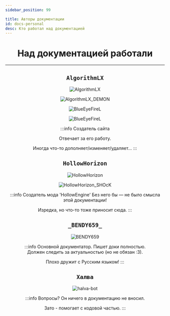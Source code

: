 ```yaml
---
sidebar_position: 99

title: Авторы документации
id: docs-personal
desc: Кто работал над документацией
---
```



<link rel="preload" as="image" href="@site/static/img/doc/personal/ALgorithmLX.png" />
<link rel="preload" as="image" href="@site/static/img/doc/personal/HollowHorizon.png" />
<link rel="preload" as="image" href="@site/static/img/doc/personal/_BENDY659_.png" />
<link rel="preload" as="image" href="@site/static/img/doc/personal/Halva.png" />
<link rel="preload" as="image" href="@site/static/img/doc/personal/BlueEyeFire0.png" />
<link rel="preload" as="image" href="@site/static/img/doc/personal/HollowHorizon_SHOCK.png" />
<link rel="preload" as="image" href="@site/static/img/doc/personal/ALgorithmLX.png" />
<link rel="preload" as="image" href="@site/static/img/doc/personal/MagicCore.png" />
<link rel="preload" as="image" href="@site/static/img/doc/personal/LaysFreshAir.png" />

<div align="center">

<div className="title-show">

# Над документацией работали

</div>

---

<Tabs>
<TabItem value="algo" label="AlgorithmLX" attributes={{className: style.algo}}>

## `AlgorithmLX`

<div className="show" id="mask">
<div className="personal">

<Random max="100">
  <Part low="0" high="90">

![AlgorithmLX](@site/static/img/doc/personal/AlgorithmLX.png)

  </Part>
  <Part low="91" high="100">

![AlgorithmLX_DEMON](@site/static/img/doc/personal/AlgorithmLX_DEMON.png)

<div className="blueEyeFireAnim0" style={{
  "position": "absolute",
  "scale": "150%", "width": "37px", "height": "55px",
  "left": "240px", "top": "118px", "right": "0px", "bottom": "0px",
  "transform-origin": "50% 75%"
}}>

![BlueEyeFireL](@site/static/img/doc/personal/BlueEyeFire0.png)

</div>
<div className="blueEyeFireAnim1" style={{
  "position": "absolute",
  "scale": "150%", "width": "37px", "height": "55px",
  "left": "300px", "top": "118px", "right": "0px", "bottom": "0px",
  "transform-origin": "50% 75%"
}}>

![BlueEyeFireL](@site/static/img/doc/personal/BlueEyeFire0.png)

</div>

  </Part>
</Random>

</div>
</div>

:::info Создатель сайта
    
Отвечает за его работу.
    
Иногда что-то дополняет/изменяет/удаляет...
:::

</TabItem>
<TabItem value="halva" label="HollowHorizon" attributes={{className: style.halva}}>

## `HollowHorizon`
    
<div className="show" id="mask">
<div className="personal">

<Random max="100">
  <Part low="0" high="90">

![HollowHorizon](@site/static/img/doc/personal/HollowHorizon.png)

<div className="magicCore"></div>

  </Part>
  <Part low="91" high="100">

![HollowHorizon_SHOcK](@site/static/img/doc/personal/HollowHorizon_SHOCK.png)

<div className="chipsLays"></div>

  </Part>
</Random>

</div>
</div>

:::info Создатель мода 'HollowEngine'
Без него бы — не было смысла этой документации!
    
Изредка, но что-то тоже приносит сюда.
:::
    
</TabItem>
<TabItem value="bendy659" label="_BENDY659_" attributes={{className: style.bendy}}>

## `_BENDY659_`

<div className="show" id="mask">
<div className="personal">

![_BENDY659_](@site/static/img/doc/personal/_BENDY659_.png)

</div>
</div>

:::info Основной документатор.
Пишет доки полностью.   
Должен следить за актуальностью (но не обязан :З).
    
Плохо дружит с Русским языком!
:::

</TabItem>
<TabItem value="halvaBot" label="Бот 'Халва'" attributes={{className: style.halvaBot}}>

## `Халва`

<div className="show" id="mask">
<div className="personal">

![halva-bot](@site/static/img/doc/personal/Halva.png "Почему его/её 2? Возможно у него/неё - Раздвоение личности")

</div>
</div>

:::info Вопросы?
Он ничего в документацию не вносил.

Зато - помогает с кодовой частью.
:::

</TabItem>
</Tabs>

</div>
